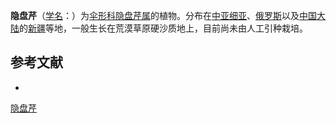 {{NoteTA|G1=LS}}
{{Speciesbox
| name = 隐盘芹
| status = 
| status_system = 
| image = 
| genus = Cryptodiscus
| species = cachryoides
| authority = Schrenk
}}

'''隐盘芹'''（[[学名|学名]]：{{lang|la|''Cryptodiscus cachryoides''}}）为[[伞形科|伞形科]][[隐盘芹属|隐盘芹属]]的植物。分布在[[中亚细亚|中亚细亚]]、[[俄罗斯|俄罗斯]]以及[[中国大陆|中国大陆]]的[[新疆|新疆]]等地，一般生长在荒漠草原硬沙质地上，目前尚未由人工引种栽培。

== 参考文献 ==
<div class="references-small">
* {{cite web| url =http://www.bioinfo.cn/db05/KmzwSpecies.php?action=view&id=22733| title =隐盘芹| work =《中国高等植物数据库全库》| publisher =中国科学院微生物研究所| author =昆明植物研究所| accessdate =2009-02-25| deadurl =yes| archiveurl =https://web.archive.org/web/20160305062259/http://www.bioinfo.cn/db05/KmzwSpecies.php?action=view&id=22733| archivedate =2016-03-05}}
</div>

[[Category:隐盘芹属|隐盘芹]]


{{Apiales-stub}}